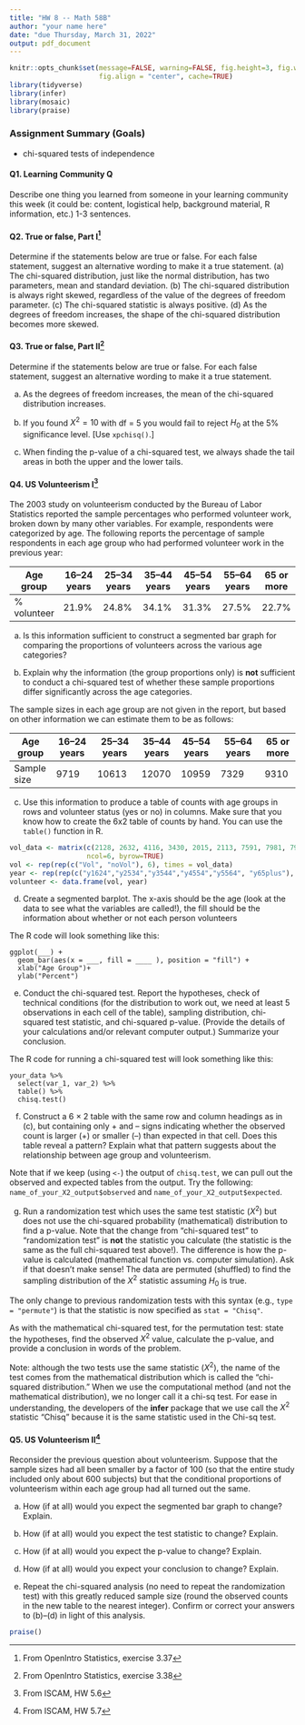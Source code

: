 ```yaml
---
title: "HW 8 -- Math 58B"
author: "your name here"
date: "due Thursday, March 31, 2022"
output: pdf_document
---
```



```r
knitr::opts_chunk$set(message=FALSE, warning=FALSE, fig.height=3, fig.width=5, 
                      fig.align = "center", cache=TRUE)
library(tidyverse)
library(infer)
library(mosaic)
library(praise)
```


### Assignment Summary (Goals)
* chi-squared tests of independence


#### Q1. Learning Community Q
Describe one thing you learned from someone in your learning community this week (it could be: content, logistical help, background material, R information, etc.)  1-3 sentences.


#### Q2. True or false, Part I^[From OpenIntro Statistics, exercise 3.37] 
Determine if the statements below are true or false. For each false
statement, suggest an alternative wording to make it a true statement.
(a) The chi-squared distribution, just like the normal distribution, has two parameters, mean and standard deviation.
(b) The chi-squared distribution is always right skewed, regardless of the value of the degrees of freedom parameter.
(c) The chi-squared statistic is always positive.
(d) As the degrees of freedom increases, the shape of the chi-squared distribution becomes more skewed.


#### Q3. True or false, Part II^[From OpenIntro Statistics, exercise 3.38] 

Determine if the statements below are true or false. For each false statement, suggest an alternative wording to make it a true statement.

(a) As the degrees of freedom increases, the mean of the chi-squared distribution increases.

(b) If you found $X^2 = 10$ with df = 5 you would fail to reject $H_0$ at the 5% significance level.  [Use `xpchisq()`.]

(c) When finding the p-value of a chi-squared test, we always shade the tail areas in both the upper and the lower tails.


#### Q4. US Volunteerism I^[From ISCAM, HW 5.6] 

The 2003 study on volunteerism conducted by the Bureau of Labor Statistics reported the sample percentages who performed volunteer work, broken down by many other variables.  For example, respondents were categorized by age.  The following reports the percentage of sample respondents in each age group who had performed volunteer work in the previous year:  

| Age group   | 16–24 years | 25–34 years | 35–44 years | 45–54 years | 55–64 years | 65 or more |
|-------------|-------------|-------------|-------------|-------------|-------------|------------|
| % volunteer | 21.9%       | 24.8%       | 34.1%       | 31.3%       | 27.5%       | 22.7%      |


(a)	Is this information sufficient to construct a segmented bar graph for comparing the proportions of volunteers across the various age categories? 

(b)	Explain why the information (the group proportions only) is **not** sufficient to conduct a chi-squared test of whether these sample proportions differ significantly across the age categories.  


The sample sizes in each age group are not given in the report, but based on other information we can estimate them to be as follows:  


| Age group   | 16–24 years | 25–34 years | 35–44 years | 45–54 years | 55–64 years | 65 or more |
|-------------|--------------|---------------|-------------|-------------|---------------|------------|
| Sample size | 9719        | 10613       | 12070      | 10959      | 7329          | 9310      |

(c)	Use this information to produce a table of counts with age groups in rows and volunteer status (yes or no) in columns.  Make sure that you know how to create the 6x2 table of counts by hand.  You can use the `table()` function in R.


```r
vol_data <- matrix(c(2128, 2632, 4116, 3430, 2015, 2113, 7591, 7981, 7954, 7529, 5314, 7197), 
                   ncol=6, byrow=TRUE)
vol <- rep(rep(c("Vol", "noVol"), 6), times = vol_data)
year <- rep(rep(c("y1624","y2534","y3544","y4554","y5564", "y65plus"), each = 2), times = vol_data)
volunteer <- data.frame(vol, year)
```



(d) Create a segmented barplot.  The x-axis should be the age (look at the data to see what the variables are called!), the fill should be the information about whether or not each person volunteers

The R code will look something like this:

```
ggplot(___) +
  geom_bar(aes(x = ___, fill = ____ ), position = "fill") +
  xlab("Age Group")+
  ylab("Percent")
```


(e)	Conduct the chi-squared test.  Report the hypotheses, check of technical conditions (for the distribution to work out, we need at least 5 observations in each cell of the table), sampling distribution, chi-squared test statistic, and chi-squared p-value.  (Provide the details of your calculations and/or relevant computer output.)  Summarize your conclusion.  

The R code for running a chi-squared test will look something like this:

```
your_data %>%
  select(var_1, var_2) %>%
  table() %>%
  chisq.test()
```


(f)	Construct a 6 $\times$ 2 table with the same row and column headings as in (c), but containing only + and – signs indicating whether the observed count is larger (+) or smaller (–) than expected in that cell.  Does this table reveal a pattern?  Explain what that pattern suggests about the relationship between age group and volunteerism.  

Note that if we keep (using `<-`) the output of `chisq.test`, we can pull out the observed and expected tables from the output.  Try the following: `name_of_your_X2_output$observed` and `name_of_your_X2_output$expected`.


(g)  Run a randomization test which uses the same test statistic ($X^2$) but does not use the chi-squared probability (mathematical) distribution to find a p-value.  Note that the change from "chi-squared test" to "randomization test" is **not** the statistic you calculate (the statistic is the same as the full chi-squared test above!). The difference is how the p-value is calculated (mathematical function vs. computer simulation).  Ask if that doesn't make sense!  The data are permuted (shuffled) to find the sampling distribution of the $X^2$ statistic assuming $H_0$ is true.


The only change to previous randomization tests with this syntax (e.g., `type = "permute"`) is that the statistic is now specified as `stat = "Chisq"`.

As with the mathematical chi-squared test, for the permutation test: state the hypotheses, find the observed $X^2$ value, calculate the p-value, and provide a conclusion in words of the problem.

Note: although the two tests use the same statistic ($X^2$), the name of the test comes from the mathematical distribution which is called the "chi-squared distribution."  When we use the computational method (and not the mathematical distribution), we no longer call it a chi-sq test.  For ease in understanding, the developers of the **infer** package that we use call the $X^2$ statistic "Chisq" because it is the same statistic used in the Chi-sq test.


#### Q5. US Volunteerism II^[From ISCAM, HW 5.7] 

Reconsider the previous question about volunteerism.  Suppose that the sample sizes had all been smaller by a factor of 100 (so that the entire study included only about 600 subjects) but that the conditional proportions of volunteerism within each age group had all turned out the same.   

(a)	How (if at all) would you expect the segmented bar graph to change?  Explain.


(b)	How (if at all) would you expect the test statistic to change?  Explain.  


(c)	How (if at all) would you expect the p-value to change?  Explain. 


(d)	How (if at all) would you expect your conclusion to change?  Explain.  

(e)	Repeat the chi-squared analysis (no need to repeat the randomization test) with this greatly reduced sample size (round the observed counts in the new table to the nearest integer).  Confirm or correct your answers to (b)–(d) in light of this analysis.  

```r
praise()
```
